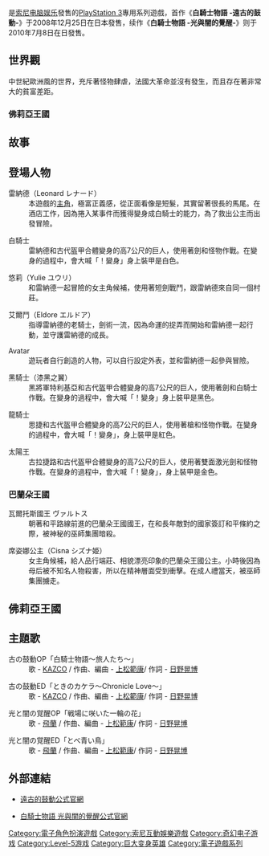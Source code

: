 {{expand|time=2018-06-11T13:32:51+00:00}}
{{Unreferenced|time=2020-03-07T06:15:00+00:00}}
{{noteTA
| G1=Games
| 1=zh-cn:古之鼓动; zh-tw:遠古的鼓動;
| 2=zh-hans:暗; zh-hant:闇;
}}
{{Infobox VG
| title = 白騎士物語 -遠古的鼓動-
| image=
| japanese = 白騎士物語-古の鼓動
| developer = [[Level-5|Level-5]]<br />[[SCE日本工作室|SCE日本工作室]]
| publisher = [[SCE|SCE]]
| designer =
| engine =
| released = {{vgr|JP|2008年12月25日|NA|2010年2月2日|EU|2010年2月26日}}
| genre = [[電子角色扮演遊戲|角色扮演]]
| modes = [[單人電子遊戲|單人]]、[[多人電子遊戲|多人]]（4位玩家合作）
| platforms=[[PlayStation_3|PlayStation 3]]
}}
{{Infobox VG
| title = 白騎士物語 -光與闇的覺醒-
| image=
| japanese = 白騎士物語 -光と闇の覚醒-
| developer = [[Level-5|Level-5]]<br>[[SCE日本工作室|SCE日本工作室]]
| publisher = [[SCE|SCE]]
| designer =
| engine =
| released = {{vgr|JP|2010年7月8日}}
| genre = [[電子角色扮演遊戲|角色扮演]]
| modes = [[單人電子遊戲|單人]]、[[多人電子遊戲|多人]]（4－6位玩家合作）
| platforms=[[PlayStation_3|PlayStation 3]]
}}

{{vgsname|白騎士物語|ja=白騎士物語|en=White Knight Chronicles}}是[[索尼电脑娱乐|索尼电脑娱乐]]發售的[[PlayStation_3|PlayStation 3]]專用系列遊戲，首作《'''白騎士物語 -遠古的鼓動-'''》于2008年12月25日在日本發售，续作《'''白騎士物語 -光與闇的覺醒-'''》则于2010年7月8日在日發售。

== 世界觀 ==
中世紀歐洲風的世界，充斥著怪物肆虐，法國大革命並沒有發生，而且存在著非常大的貧富差距。

=== 佛莉亞王國 ===

== 故事 ==


== 登場人物 ==
;雷納德（Leonard レナード）
:本遊戲的[[主角|主角]]，極富正義感，從正面看像是短髮，其實留著很長的馬尾。在酒店工作，因為捲入某事件而獲得變身成白騎士的能力，為了救出公主而出發冒險。

;白騎士
:雷納德和古代盔甲合體變身的高7公尺的巨人，使用著劍和怪物作戰。在變身的過程中，會大喊「！變身」身上裝甲是白色。

;悠莉（Yulie ユウリ）
:和雷納德一起冒險的女主角候補，使用著短劍戰鬥，跟雷納德來自同一個村莊。

;艾爾鬥（Eldore エルドア）
:指導雷納德的老騎士，劍術一流，因為命運的捉弄而開始和雷納德一起行動，並守護雷納德的成長。

;Avatar
:遊玩者自行創造的人物，可以自行設定外表，並和雷納德一起參與冒險。

;黑騎士（漆黑之翼）
:黑將軍特利基亞和古代盔甲合體變身的高7公尺的巨人，使用著劍和白騎士作戰。在變身的過程中，會大喊「！變身」身上裝甲是黑色。

;龍騎士
:思捷和古代盔甲合體變身的高7公尺的巨人，使用著槍和怪物作戰。在變身的過程中，會大喊「！變身」，身上裝甲是紅色。

;太陽王
:古拉捷路和古代盔甲合體變身的高7公尺的巨人，使用著雙面激光劍和怪物作戰。在變身的過程中，會大喊「！變身」，身上裝甲是金色。

=== 巴蘭朵王國 ===
;瓦爾托斯國王 ヴァルトス
:朝著和平路線前進的巴蘭朵王國國王，在和長年敵對的國家簽訂和平條約之際，被神秘的巫師集團暗殺。

;席姿娜公主（Cisna シズナ姫）
:女主角候補，給人品行端莊、相貌漂亮印象的巴蘭朵王國公主。小時後因為母后被不知名人物殺害，所以在精神層面受到衝擊。在成人禮當天，被巫師集團擄走。

== 佛莉亞王國 ==

== 主題歌 ==
;古の鼓動OP「白騎士物語～旅人たち～」
: 歌 - [[KAZCO|KAZCO]] / 作曲、編曲 - [[上松範康|上松範康]]/ 作詞 - [[日野晃博|日野晃博]]

;古の鼓動ED「ときのカケラ～Chronicle Love～」
: 歌 - [[KAZCO|KAZCO]] / 作曲、編曲 - [[上松範康|上松範康]]/ 作詞 - [[日野晃博|日野晃博]]

;光と闇の覚醒OP「戦場に咲いた一輪の花」
: 歌 - [[飛蘭|飛蘭]] / 作曲、編曲 - [[上松範康|上松範康]]/ 作詞 - [[日野晃博|日野晃博]]

;光と闇の覚醒ED「とべ青い鳥」
: 歌 - [[飛蘭|飛蘭]] / 作曲、編曲 - [[上松範康|上松範康]]/ 作詞 - [[日野晃博|日野晃博]]

== 外部連結 ==
* {{ja}}[http://www.jp.playstation.com/scej/title/shirokishi/ 遠古的鼓動公式官網] {{Wayback|url=http://www.jp.playstation.com/scej/title/shirokishi/ |date=20210325183438 }}
* {{ja}}[http://www.jp.playstation.com/scej/title/shirokishi/next/ 白騎士物語 光與闇的覺醒公式官網] {{Wayback|url=http://www.jp.playstation.com/scej/title/shirokishi/next/ |date=20100403073640 }}

{{LEVEL-5}}
{{DEFAULTSORT:White Knight Chronicles}}
[[Category:電子角色扮演遊戲|Category:電子角色扮演遊戲]]
[[Category:索尼互動娛樂遊戲|Category:索尼互動娛樂遊戲]]
[[Category:奇幻电子游戏|Category:奇幻电子游戏]]
[[Category:Level-5游戏|Category:Level-5游戏]]
[[Category:巨大变身英雄|Category:巨大变身英雄]]
[[Category:電子遊戲系列|Category:電子遊戲系列]]
